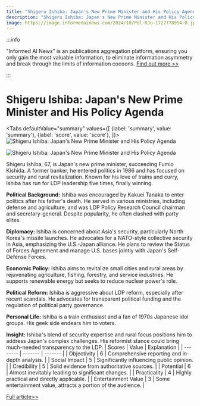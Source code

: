 ```yaml
---
title: "Shigeru Ishiba: Japan's New Prime Minister and His Policy Agenda"
description: "Shigeru Ishiba: Japan's New Prime Minister and His Policy Agenda"
image: https://image.informedainews.com/2024/10/Pol-RJu-1727778954-0.jpg
---
```



:::info

"Informed AI News" is an publications aggregation platform, ensuring you only gain the most valuable information, to eliminate information asymmetry and break through the limits of information cocoons.  [Find out more >>](/)

:::

# Shigeru Ishiba: Japan's New Prime Minister and His Policy Agenda


<Tabs
	defaultValue="summary"
	values={[
	{label: 'summary', value: 'summary'},
	{label: 'score', value: 'score'},
]}>
<TabItem value="summary">
<img
  src="https://image.informedainews.com/2024/10/Pol-RJu-1727778954-0.jpg"
  alt="Shigeru Ishiba: Japan's New Prime Minister and His Policy Agenda"
/>

<img
  src="https://image.informedainews.com/2024/10/Pol-Zig-1727778954-2.jpg"
  alt="Shigeru Ishiba: Japan's New Prime Minister and His Policy Agenda"
/>



Shigeru Ishiba, 67, is Japan's new prime minister, succeeding Fumio Kishida. A former banker, he entered politics in 1986 and has focused on security and rural revitalization. Known for his love of trains and curry, Ishiba has run for LDP leadership five times, finally winning.

**Political Background:**
Ishiba was encouraged by Kakuei Tanaka to enter politics after his father's death. He served in various ministries, including defense and agriculture, and was LDP Policy Research Council chairman and secretary-general. Despite popularity, he often clashed with party elites.

**Diplomacy:**
Ishiba is concerned about Asia's security, particularly North Korea's missile launches. He advocates for a NATO-style collective security in Asia, emphasizing the U.S.-Japan alliance. He plans to review the Status of Forces Agreement and manage U.S. bases jointly with Japan's Self-Defense Forces.

**Economic Policy:**
Ishiba aims to revitalize small cities and rural areas by rejuvenating agriculture, fishing, forestry, and service industries. He supports renewable energy but seeks to reduce nuclear power's role.

**Political Reform:**
Ishiba is aggressive about LDP reform, especially after recent scandals. He advocates for transparent political funding and the regulation of political party governance.

**Personal Life:**
Ishiba is a train enthusiast and a fan of 1970s Japanese idol groups. His geek side endears him to voters.

**Insight:**
Ishiba's blend of security expertise and rural focus positions him to address Japan's complex challenges. His reformist stance could bring much-needed transparency to the LDP.
</TabItem>
<TabItem value="score">
	| Scores     | Value   | Explanation |
	| -------- | ------- | ------- |
	| Objectivity  | 6    | Comprehensive reporting and in-depth analysis.    |
	| Social Impact | 5     | Significantly influencing public opinion.    |
	| Credibility    | 5    | Solid evidence from authoritative sources.    |
	| Potential    | 6    | Almost inevitably leading to significant changes.    |
	| Practicality    | 4    | Highly practical and directly applicable.    |
	| Entertainment Value    | 3    | Some entertainment value, attracts a portion of the audience.    |
</TabItem>
</Tabs>

[Full article>>](https://asia.nikkei.com/Politics/Japan-s-new-PM/Who-is-Shigeru-Ishiba-Ex-Abe-rival-becomes-Japan-s-new-prime-minister)
